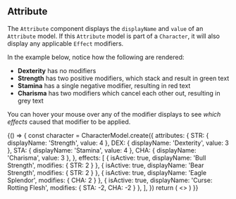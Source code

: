 
## Attribute
The `Attribute` component displays the `displayName` and `value` of an `Attribute` model. If this `Attribute` model is part of a `Character`, it will also display any applicable `Effect` modifiers.

In the example below, notice how the following are rendered:
 - **Dexterity** has no modifiers
 - **Strength** has two positive modifiers, which stack and result in green text
 - **Stamina** has a single negative modifier, resulting in red text
 - **Charisma** has two modifiers which cancel each other out, resulting in grey text

You can hover your mouse over any of the modifier displays to see _which effects_ caused that modifier to be applied.

<Playground>
  {() => {
    const character = CharacterModel.create({
      attributes: {
        STR: { displayName: 'Strength', value: 4 },
        DEX: { displayName: 'Dexterity', value: 3 },
        STA: { displayName: 'Stamina', value: 4 },
        CHA: { displayName: 'Charisma', value: 3 },
      },
      effects: [
        { isActive: true, displayName: 'Bull Strength', modifies: { STR: 2 } },
        { isActive: true, displayName: 'Bear Strength', modifies: { STR: 2 } },
        { isActive: true, displayName: 'Eagle Splendor', modifies: { CHA: 2 } },
        { isActive: true, displayName: 'Curse: Rotting Flesh', modifies: { STA: -2, CHA: -2 } },
      ],
    })
    return (
      <>
        <Attribute model={character.attributes.get('DEX')} />
        <Attribute model={character.attributes.get('STR')} />
        <Attribute model={character.attributes.get('STA')} />
        <Attribute model={character.attributes.get('CHA')} />
      </>
    )
  }}
</Playground>
